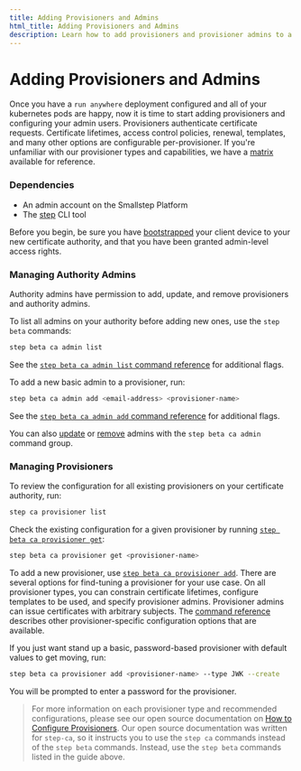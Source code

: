 ```yaml
---
title: Adding Provisioners and Admins
html_title: Adding Provisioners and Admins
description: Learn how to add provisioners and provisioner admins to a run anywhere deployment
---
```



# Adding Provisioners and Admins

Once you have a `run anywhere` deployment configured and all of your kubernetes pods are happy, now it is time to start adding provisioners and configuring your admin users. Provisioners authenticate certificate requests. Certificate lifetimes, access control policies, renewal, templates, and many other options are configurable per-provisioner. If you're unfamiliar with our provisioner types and capabilities, we have a [matrix](https://smallstep.com/docs/step-ca/provisioners#authorization-scope-by-provisioner) available for reference.

### Dependencies

- An admin account on the Smallstep Platform
- The [step](https://smallstep.com/docs/step-cli/installation) CLI tool

Before you begin, be sure you have [bootstrapped](https://smallstep.com/docs/step-cli/reference/ca/bootstrap) your client device to your new certificate authority, and that you have been granted admin-level access rights.

### Managing Authority Admins

Authority admins have permission to add, update, and remove provisioners and authority admins.

To list all admins on your authority before adding new ones, use the `step beta` commands:

```bash
step beta ca admin list
```

See the [`step beta ca admin list` command reference](https://smallstep.com/docs/step-cli/reference/beta/ca/admin/list) for additional flags.

To add a new basic admin to a provisioner, run:

```bash
step beta ca admin add <email-address> <provisioner-name>
```

See the [`step beta ca admin add` command reference](https://smallstep.com/docs/step-cli/reference/beta/ca/admin/add) for additional flags.

You can also [update](https://smallstep.com/docs/step-cli/reference/beta/ca/admin/update) or [remove](https://smallstep.com/docs/step-cli/reference/beta/ca/admin/remove) admins with the `step beta ca admin` command group.

### Managing Provisioners

To review the configuration for all existing provisioners on your certificate authority, run:

```bash
step ca provisioner list
```

Check the existing configuration for a given provisioner by running [`step beta ca provisioner get`](https://smallstep.com/docs/step-cli/reference/beta/ca/provisioner/get):

```bash
step beta ca provisioner get <provisioner-name>
```

To add a new provisioner, use [`step beta ca provisioner add`](https://smallstep.com/docs/step-cli/reference/beta/ca/provisioner/add). There are several options for find-tuning a provisioner for your use case. On all provisioner types, you can constrain certificate lifetimes, configure templates to be used, and specify provisioner admins. Provisioner admins can issue certificates with arbitrary subjects. The [command reference](https://smallstep.com/docs/step-cli/reference/beta/ca/provisioner/add) describes other provisioner-specific configuration options that are available.

If you just want stand up a basic, password-based provisioner with default values to get moving, run:

```bash
step beta ca provisioner add <provisioner-name> --type JWK --create
```

You will be prompted to enter a password for the provisioner.

> For more information on each provisioner type and recommended configurations, please see our open source documentation on [How to Configure Provisioners](https://smallstep.com/docs/step-ca/provisioners#authorization-scope-by-provisioner).
> Our open source documentation was written for `step-ca`, so it instructs you to use the `step ca` commands instead of the `step beta` commands. Instead, use the `step beta` commands listed in the guide above.

